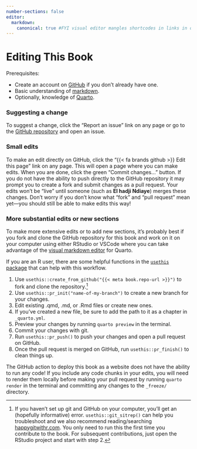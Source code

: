 ```yaml
---
number-sections: false
editor:
  markdown:
    canonical: true #FYI visual editor mangles shortcodes in links in older versions of RStudio https://github.com/quarto-dev/quarto/issues/337#issuecomment-1873437524
---
```


# Editing This Book {.unnumbered}

Prerequisites:

-   Create an account on [GitHub](https://github.com/) if you don't already have one.
-   Basic understanding of [markdown](https://quarto.org/docs/authoring/markdown-basics.html).
-   Optionally, knowledge of [Quarto](https://quarto.org/).

### Suggesting a change

To suggest a change, click the "Report an issue" link on any page or go to the [GitHub repository]({{< meta book.repo-url >}}) and open an issue.

### Small edits

To make an edit directly on GitHub, click the "{{< fa brands github >}} Edit this page" link on any page.
This will open a page where you can make edits.
When you are done, click the green "Commit changes..." button.
If you do not have the ability to push directly to the GitHub repository it may prompt you to create a fork and submit changes as a pull request.
Your edits won't be "live" until someone (such as **El hadji Ndiaye**) merges these changes.
Don't worry if you don't know what "fork" and "pull request" mean yet—you should still be able to make edits this way!

### More substantial edits or new sections

To make more extensive edits or to add new sections, it's probably best if you fork and clone the GitHub repository for this book and work on it on your computer using either RStudio or VSCode where you can take advantage of the [visual markdown editor](https://quarto.org/docs/visual-editor/) for Quarto.

If you are an R user, there are some helpful functions in the [`usethis` package](https://usethis.r-lib.org/index.html) that can help with this workflow.

1.  Use `usethis::create_from_github("{{< meta book.repo-url >}}")` to fork and clone the repository.[^contributing-1]
2.  Use `usethis::pr_init("name-of-my-branch")` to create a new branch for your changes.
3.  Edit existing .qmd, .md, or .Rmd files or create new ones.
4.  If you've created a new file, be sure to add the path to it as a chapter in `_quarto.yml`.
5.  Preview your changes by running `quarto preview` in the terminal.
6.  Commit your changes with git.
7.  Run `usethis::pr_push()` to push your changes and open a pull request on GitHub.
8.  Once the pull request is merged on GitHub, run `usethis::pr_finish()` to clean things up.

::: callout-warning
The GitHub action to deploy this book as a website does not have the ability to run any code!
If you include any code chunks in your edits, you will need to render them locally before making your pull request by running `quarto render` in the terminal and committing any changes to the `_freeze/` directory.
:::

[^contributing-1]: If you haven't set up git and GitHub on your computer, you'll get an (hopefully informative) error.
    `usethis::git_sitrep()` can help you troubleshoot and we also recommend reading/searching [happygitwithr.com](https://happygitwithr.com/).
    You only need to run this the first time you contribute to the book.
    For subsequent contributions, just open the RStudio project and start with step 2.
    
